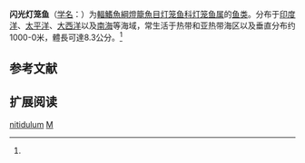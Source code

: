 {{Speciesbox
| name = 闪光灯笼鱼
| status = NE
| status_system = IUCN3.1
| image = 
| genus = Myctophum
| species = nitidulum
| authority = Garman, 1899<ref name='id5591'>{{cite web| url =http://www.bioinfo.cn/db05/BjdwSpecies.php?action=view&id=5591| title =闪光灯笼鱼| work =中国动物物种编目数据库| publisher =中国科学院微生物研究所| author =中国科学院动物研究所| accessdate =2009-04-11| deadurl =yes| archiveurl =https://web.archive.org/web/20160305080159/http://www.bioinfo.cn/db05/BjdwSpecies.php?action=view&id=5591| archivedate =2016-03-05}}</ref>
| synonyms = *''Myctophum margaritatum''<br /><small>Gilbert, 1905</small>
}}

'''闪光灯笼鱼'''（[[学名|学名]]：{{lang|la|''Myctophum nitidulum''}}）为[[輻鰭魚綱|輻鰭魚綱]][[燈籠魚目|燈籠魚目]][[灯笼鱼科|灯笼鱼科]][[灯笼鱼属|灯笼鱼属]]的[[鱼类|鱼类]]。分布于[[印度洋|印度洋]]、[[太平洋|太平洋]]、[[大西洋|大西洋]]以及[[南海|南海]]等海域，常生活于热带和亚热带海区以及垂直分布约1000-0米，體長可達8.3公分。<ref name='id5591'/>

== 参考文献 ==
{{reflist}}

== 扩展阅读 ==
{{refbegin}}
{{wikispecies-inline|Myctophum nitidulum|闪光灯笼鱼}}
{{refend}}
{{Taxonbar|from=Q1039274}}

[[Category:灯笼鱼属|nitidulum]]
[[Category:1899年描述的鱼类|M]]


{{灯笼鱼目小作品}}